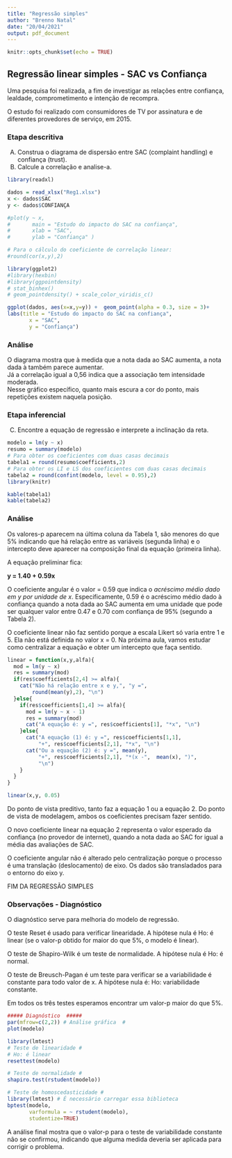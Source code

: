 ```yaml
---
title: "Regressão simples"
author: "Brenno Natal"
date: "20/04/2021"
output: pdf_document
---
```


```r
knitr::opts_chunk$set(echo = TRUE)
```

## Regressão linear simples - SAC vs Confiança

Uma pesquisa foi realizada, a fim de investigar as relações entre confiança, lealdade, comprometimento e intenção de recompra.

O estudo foi realizado com consumidores de TV por assinatura e de diferentes provedores de serviço, em 2015.

### Etapa descritiva

A) Construa o diagrama de dispersão entre SAC (complaint handling) e confiança (trust).
B) Calcule a correlação e analise-a.

```r
library(readxl)

dados = read_xlsx("Reg1.xlsx")
x <- dados$SAC
y <- dados$CONFIANÇA
```


```r
#plot(y ~ x, 
#       main = "Estudo do impacto do SAC na confiança",
#       xlab = "SAC",
#       ylab = "Confiança" )

# Para o cálculo do coeficiente de correlação linear:
#round(cor(x,y),2)

library(ggplot2)
#library(hexbin)
#library(ggpointdensity)
# stat_binhex()
# geom_pointdensity() + scale_color_viridis_c()

ggplot(dados, aes(x=x,y=y)) +  geom_point(alpha = 0.3, size = 3)+
labs(title = "Estudo do impacto do SAC na confiança",
       x = "SAC",
       y = "Confiança") 

```

### Análise

O diagrama mostra que à medida que a nota dada ao SAC aumenta, a nota
dada à também parece aumentar.  
Já a correlação igual a 0,56 indica que a associação tem intensidade
moderada.  
Nesse gráfico específico, quanto mais escura a cor do ponto, mais repetições existem naquela posição.

### Etapa inferencial

C) Encontre a equação de regressão e interprete a inclinação da reta.

```r
modelo = lm(y ~ x) 
resumo = summary(modelo)
# Para obter os coeficientes com duas casas decimais
tabela1 = round(resumo$coefficients,2) 
# Para obter os LI e LS dos coeficientes com duas casas decimais
tabela2 = round(confint(modelo, level = 0.95),2) 
library(knitr)
```

```r
kable(tabela1)
kable(tabela2)
```

### Análise
Os valores-p aparecem na última coluna da Tabela 1, são menores do que 5% indicando que há relação entre as variáveis (segunda linha) e o 
intercepto deve aparecer na composição final da equação (primeira linha).

A equação preliminar fica:

**y = 1.40 + 0.59x**

O coeficiente angular é o valor = 0.59 que indica o *acréscimo médio dado em y por unidade de x*. Especificamente, 0.59 é o acréscimo médio dado à confiança quando a nota dada ao SAC aumenta em uma unidade que pode ser qualquer valor entre 0.47 e 0.70 com confiança de 95% (segundo a Tabela 2).

O coeficiente linear não faz sentido porque a escala Likert só varia entre 1 e 5. Ela não está definida no valor x = 0.
Na próxima aula, vamos estudar como centralizar a equação e obter um intercepto que faça sentido.

```r
linear = function(x,y,alfa){
  mod = lm(y ~ x)
  res = summary(mod)
  if(res$coefficients[2,4] >= alfa){
    cat("Não há relação entre x e y,", "y =", 
        round(mean(y),2), "\n")
  }else{
    if(res$coefficients[1,4] >= alfa){
      mod = lm(y ~ x - 1)
      res = summary(mod)
      cat("A equação é: y =", res$coefficients[1], "*x", "\n")
    }else{
      cat("A equação (1) é: y =", res$coefficients[1,1],
          "+", res$coefficients[2,1], "*x", "\n")
      cat("Ou a equação (2) é: y =", mean(y),
          "+", res$coefficients[2,1], "*(x -",  mean(x), ")",
          "\n")
    }
  }
}

linear(x,y, 0.05)
```

Do ponto de vista preditivo, tanto faz a equação 1 ou a equação 2. Do ponto de vista de modelagem, ambos os coeficientes precisam fazer sentido.

O novo coeficiente linear na equação 2 representa o valor esperado
da confiança (no provedor de internet), quando a nota dada ao SAC for igual a média das avaliações de SAC.

O coeficiente angular não é alterado pelo centralização porque o processo é uma translação (deslocamento) de eixo. Os dados são transladados para o entorno do eixo y. 

FIM DA REGRESSÃO SIMPLES

### Observações - Diagnóstico

O diagnóstico serve para melhoria do modelo de regressão.

O teste Reset é usado para verificar linearidade. A hipótese nula é
Ho: é linear (se o valor-p obtido for maior do que 5%, o modelo é linear).

O teste de Shapiro-Wilk é um teste de normalidade. A hipótese nula é
Ho: é normal.

O teste de Breusch-Pagan é um teste para verificar se a variabilidade
é constante para todo valor de x. A hipótese nula é: Ho: variabilidade constante.

Em todos os três testes esperamos encontrar um valor-p maior do que 5%.


```r
##### Diagnóstico  #####
par(mfrow=c(2,2)) # Análise gráfica  #
plot(modelo)

library(lmtest)
# Teste de linearidade #
# Ho: é linear
resettest(modelo) 

# Teste de normalidade #
shapiro.test(rstudent(modelo)) 

# Teste de homoscedasticidade # 
library(lmtest) # É necessário carregar essa biblioteca
bptest(modelo, 
       varformula = ~ rstudent(modelo), 
       studentize=TRUE)
```

A análise final mostra que o valor-p para o teste de variabilidade constante não se confirmou, indicando que alguma medida deveria ser aplicada para corrigir o problema.


